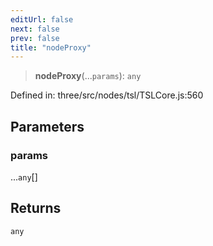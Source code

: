 ```yaml
---
editUrl: false
next: false
prev: false
title: "nodeProxy"
---
```


> **nodeProxy**(...`params`): `any`

Defined in: three/src/nodes/tsl/TSLCore.js:560

## Parameters

### params

...`any`[]

## Returns

`any`
